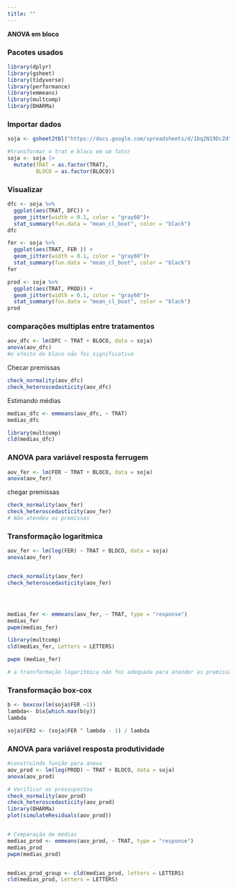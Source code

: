 ```yaml
---
title: ""
---
```


**ANOVA em bloco**

### Pacotes usados
```r
library(dplyr)
library(gsheet)
library(tidyverse)
library(performance)
library(emmeans)
library(multcomp)
library(DHARMa)
```



### Importar dados

```r

soja <- gsheet2tbl("https://docs.google.com/spreadsheets/d/1bq2N19DcZdtax2fQW9OHSGMR0X2__Z9T/edit#gid=866852711")

#transformar o trat e bloco em um fator
soja <- soja |> 
  mutate(TRAT = as.factor(TRAT),
         BLOCO = as.factor(BLOCO))

```

### Visualizar

```r
dfc <- soja %>%
  ggplot(aes(TRAT, DFC)) +
  geom_jitter(width = 0.1, color = "gray60")+
  stat_summary(fun.data = "mean_cl_boot", color = "black")
dfc

fer <- soja %>% 
  ggplot(aes(TRAT, FER )) +
  geom_jitter(width = 0.1, color = "gray60")+
  stat_summary(fun.data = "mean_cl_boot", color = "black")
fer

prod <- soja %>%
  ggplot(aes(TRAT, PROD)) +
  geom_jitter(width = 0.1, color = "gray60")+
  stat_summary(fun.data = "mean_cl_boot", color = "black")
prod

```

### comparações multiplas entre tratamentos

```r
aov_dfc <- lm(DFC ~ TRAT + BLOCO, data = soja)
anova(aov_dfc)
#o efeito do bloco não foi significativo
```

Checar premissas

```r
check_normality(aov_dfc)
check_heteroscedasticity(aov_dfc)
```

Estimando médias

```r
medias_dfc <- emmeans(aov_dfc, ~ TRAT)
medias_dfc

library(multcomp)
cld(medias_dfc)
```

### ANOVA para variável resposta ferrugem

```r
aov_fer <- lm(FER ~ TRAT + BLOCO, data = soja)
anova(aov_fer)
```

chegar premissas

```r
check_normality(aov_fer)
check_heteroscedasticity(aov_fer)
# Não atendeu as premissas
```

### Transformação logaritmica

```r
aov_fer <- lm(log(FER) ~ TRAT + BLOCO, data = soja)
anova(aov_fer)


check_normality(aov_fer)
check_heteroscedasticity(aov_fer)




medias_fer <- emmeans(aov_fer, ~ TRAT, type = "response")
medias_fer
pwpm(medias_fer)

library(multcomp)
cld(medias_fer, Letters = LETTERS)

pwpm (medias_fer)

# a transformação logaritmica não foi adequada para atender as premissas
```

### Transformação box-cox

```r
b <- boxcox(lm(soja$FER ~1))
lambda<- b$x[which.max(b$y)]
lambda

soja$FER2 <- (soja$FER ^ lambda - 1) / lambda

```

### ANOVA para variável resposta produtividade

```r
#construindo função para anova
aov_prod <- lm(log(PROD) ~ TRAT + BLOCO, data = soja)
anova(aov_prod)

# Verificar os pressupostos
check_normality(aov_prod)
check_heteroscedasticity(aov_prod)
library(DHARMa)
plot(simulateResiduals(aov_prod))


# Comparação de médias
medias_prod <- emmeans(aov_prod, ~ TRAT, type = "response")
medias_prod
pwpm(medias_prod)


medias_prod_group <- cld(medias_prod, letters = LETTERS)
cld(medias_prod, Letters = LETTERS)
```
